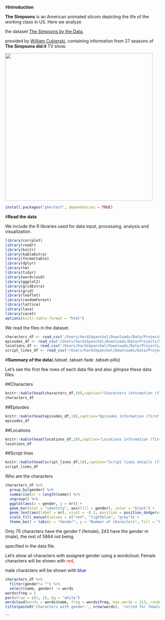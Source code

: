 #**Introduction**





**The Simpsons** is an American animated sitcom depicting the life of the working class in US. Here we analyze

the dataset [The Simpsons by the Data](https://www.kaggle.com/wcukierski/the-simpsons-by-the-data/), 

provided by [William Cukierski](https://www.kaggle.com/wcukierski), containing information from  27 seasons of **The Simpsons did it** TV show.



<img src="https://upload.wikimedia.org/wikipedia/en/0/0d/Simpsons_FamilyPicture.png" width=480/>




```r
install.packages("pbkrtest", dependencies = TRUE) 
```


#**Read the data**

We include the R libraries used for data input, processing, analysis and visualization.



```r
library(corrplot)
library(readr)
library(knitr)
library(kableExtra)
library(formattable)
library(dplyr)
library(tm)
library(tidyr)
library(wordcloud)
library(ggplot2)
library(gridExtra)
library(grid)
library(leaflet)
library(randomForest)
library(lattice)
library(lava)
library(caret)
options(knitr.table.format = "html") 
```



We read the files in the dataset.



```r
characters_df <- read_csv('/Users/hardikpanchal/Downloads/Data/Projects/Simpsons/simpsons_characters.csv')
episodes_df <- read_csv("/Users/hardikpanchal/Downloads/Data/Projects/Simpsons/simpsons_episodes.csv")
locations_df <- read_csv("/Users/hardikpanchal/Downloads/Data/Projects/Simpsons/simpsons_locations.csv")
script_lines_df <- read_csv("/Users/hardikpanchal/Downloads/Data/Projects/Simpsons/simpsons_script_lines.csv")
```



#**Summary of the data**{.tabset .tabset-fade .tabset-pills}


Let's see the first few rows of each data file and also glimpse these data files.



##Characters

```r
knitr::kable(head(characters_df,10),caption="Characters information (first 10 rows)")
characters_df
```



##Episodes

```r
knitr::kable(head(episodes_df,10),caption="Episodes information (first 10 rows)")
episodes_df
```



##Locations

```r
knitr::kable(head(locations_df,10),caption="Locations information (first 10 rows)")
locations_df
```



##Script lines

```r
knitr::kable(head(script_lines_df,10),caption="Script lines details (first 10 rows)")
script_lines_df
```

Who are the characters

```r
characters_df %>%
  group_by(gender) %>%
  summarise(nr = length(name)) %>%
  ungroup() %>%
  ggplot(aes(x = gender, y = nr)) +
  geom_bar(stat = "identity", aes(fill = gender), color = "black") +
  geom_text(aes(label = nr), vjust = -0.2, position = position_dodge(width = 0.6)) +
  scale_fill_manual(values = c("red", "lightblue", "grey")) +
  theme_bw() + labs(x = "Gender", y = "Number of characters", fill = "Gender", title = "Simpsons characters gender", subtitle = "Data file: simpsons_characters.csv")
```

Only 70 characters have the gender f (female), 243 have the gender m (male), the rest of 5864 not being

specified in the data file.

Let’s show all characters with assigned gender using a wordcloud. Female characters will be shown with <font color = "red">red</font>,

male characters will be shown with <font color = "blue">blue</font>

```r
characters_df %>%
  filter(gender!= "") %>%
  select(name, gender) -> words
words$freq = 1
par(mfrow = c(1, 1), bg = "white")
wordcloud(words = words$name, freq = words$freq, max.words = 313, random.order = F, rot.per = 0, scale = c(0.8, 0.8), ordered.colors = T, colors = brewer.pal(3, "Set1")[factor(words$gender)])
title(paste0('Characters with gender:', nrow(words), '\n(red for female, blue for male)'), col.main = 'black', cex.main = 1.2)
```

```



